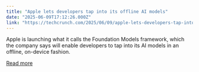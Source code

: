 ```yaml
---
title: "Apple lets developers tap into its offline AI models"
date: "2025-06-09T17:12:26.000Z"
link: "https://techcrunch.com/2025/06/09/apple-lets-developers-tap-into-its-offline-ai-models/"
---
```


Apple is launching what it calls the Foundation Models framework, which the company says will enable developers to tap into its AI models in an offline, on-device fashion.

[Read more](https://techcrunch.com/2025/06/09/apple-lets-developers-tap-into-its-offline-ai-models/)
